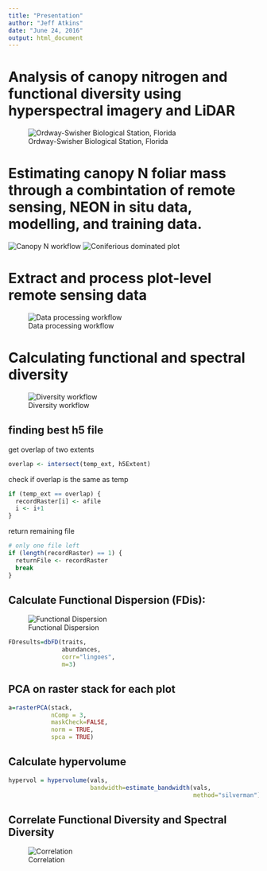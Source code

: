 ```yaml
---
title: "Presentation"
author: "Jeff Atkins"
date: "June 24, 2016"
output: html_document
---
```

# Analysis of canopy nitrogen and functional diversity using hyperspectral imagery and LiDAR
![Ordway-Swisher Biological Station, Florida](presentation_images/osbs.png)



# Estimating canopy N foliar mass through a combintation of remote sensing, NEON in situ data, modelling, and training data.

![Canopy N workflow](presentation_images/jeff_workflow.png)
![Coniferious dominated plot](presentation_images/plant_group.png)

# Extract and process plot-level remote sensing data
![Data processing workflow](presentation_images/Kunxuan_workflow.PNG)

# Calculating functional and spectral diversity
![Diversity workflow](presentation_images/catherine_workflow.png)

## finding best h5 file

get overlap of two extents
```r
overlap <- intersect(temp_ext, h5Extent)

```

check if overlap is the same as temp

```r
if (temp_ext == overlap) {
  recordRaster[i] <- afile
  i <- i+1
} 
```

return remaining file
```r
# only one file left
if (length(recordRaster) == 1) {
  returnFile <- recordRaster
  break
}

```

## Calculate Functional Dispersion (FDis):

![Functional Dispersion](presentation_images/fd_visual.png)

```r

FDresults=dbFD(traits,
               abundances,
               corr="lingoes",
               m=3)

```

## PCA on raster stack for each plot

```r

a=rasterPCA(stack, 
            nComp = 3, 
            maskCheck=FALSE, 
            norm = TRUE, 
            spca = TRUE)

```

## Calculate hypervolume
 
 
```r

hypervol = hypervolume(vals,
                       bandwidth=estimate_bandwidth(vals,
                                                    method="silverman"))
```

## Correlate Functional Diversity and Spectral Diversity

![Correlation](presentation_images/diversity.png)
